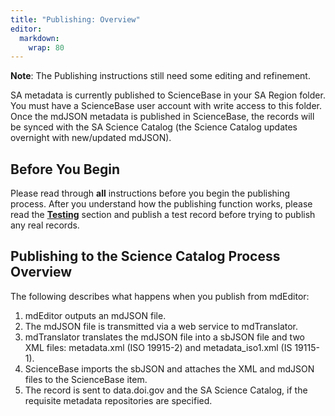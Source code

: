 ```yaml
---
title: "Publishing: Overview"
editor: 
  markdown: 
    wrap: 80
---
```


**Note**: The Publishing instructions still need some editing and refinement.

SA metadata is currently published to ScienceBase in your SA Region folder. You 
must have a ScienceBase user account with write access to this
folder. Once the mdJSON metadata is published in ScienceBase, the records will
be synced with the SA Science Catalog (the Science Catalog updates overnight
with new/updated mdJSON).

## Before You Begin

Please read through **all** instructions before you begin the publishing process.
After you understand how the publishing function works, please read
the [**Testing**](testing.qmd) section and publish a test record before trying 
to publish any real records.

## Publishing to the Science Catalog Process Overview

The following describes what happens when you publish from mdEditor:

1.  mdEditor outputs an mdJSON file.
2.  The mdJSON file is transmitted via a web service to mdTranslator.
3.  mdTranslator translates the mdJSON file into a sbJSON file and two XML files:
    metadata.xml (ISO 19915-2) and metadata_iso1.xml (IS 19115-1).
4.  ScienceBase imports the sbJSON and attaches the XML and mdJSON files to the
    ScienceBase item.
5.  The record is sent to data.doi.gov and the SA Science Catalog, if the
    requisite metadata repositories are specified.

